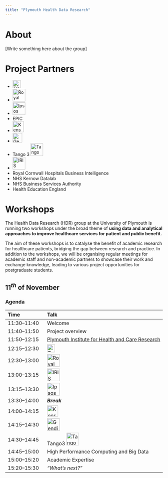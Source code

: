 ```yaml
---
title: "Plymouth Health Data Research"
---
```


# About

[Write something here about the group]

# Project Partners

- [![TClarke](_assets/tclarke_logo.png){height="25"}](https://www.tclarke.co.uk/)
- [![Royal Cornwall Hospitals NHS Trust](_assets/rcht_logo.png){height="40"}](https://www.royalcornwall.nhs.uk/)
- [![Ipsos](_assets/ipsos_logo.svg){height="40"}](https://www.ipsos.com/en-uk)
- EPIC
- [![Kensa Health](_assets/kensahealth_logo.png){height="35"}](https://www.kensahealth.co.uk/)
- [![Gendius](_assets/gendius_logo.svg){height="30"}](https://www.gendius.co.uk/)
- Tango 3  [![Tango 3](_assets/tango3_logo.webp){height="40"}](https://tango3.co.uk/digital-health)
- [![IRIS Intelligence](_assets/iris_logo.png){height="40"}](https://www.irisintelligence.com/) 
- Royal Cornwall Hospitals Business Intelligence
- NHS Kernow Datalab
- NHS Business Services Authority
- Health Education England

# Workshops

The Health Data Research (HDR) group at the University of Plymouth is running two workshops under the broad theme of __using data and analytical approaches to improve healthcare services for patient and public benefit.__

The aim of these workshops is to catalyse the benefit of academic research for healthcare patients, bridging the gap between research and practice. In addition to the workshops, we will be organising regular meetings for academic staff and non-academic partners to showcase their work and exchange knowledge, leading to various project opportunities for postgraduate students.


## $11^{th}$ of November

### Agenda

| Time | Talk |
|:-|:-----|
| 11:30–11:40 | Welcome |
| 11:40–11:50 | Project overview |
| 11:50–12:15 | [Plymouth Institute for Health and Care Research](https://www.plymouth.ac.uk/research/institutes/health) |
| 12:15–12:30 | [![TClarke](_assets/tclarke_logo.png){height="25"}](https://www.tclarke.co.uk/) |
| 12:30–13:00 | [![Royal Cornwall Hospitals NHS Trust](_assets/rcht_logo.png){height="40"}](https://www.royalcornwall.nhs.uk/)|
| 13:00–13:15 | [![IRIS Intelligence](_assets/iris_logo.png){height="40"}](https://www.irisintelligence.com/)  |
| 13:15–13:30 | [![Ipsos](_assets/ipsos_logo.svg){height="40"}](https://www.ipsos.com/en-uk) |
| 13:30–14:00 | **_Break_** |                                
| 14:00–14:15 | [![Kensa Health](_assets/kensahealth_logo.png){height="35"}](https://www.kensahealth.co.uk/) |                               
| 14:15–14:30 | [![Gendius](_assets/gendius_logo.svg){height="40"}](https://www.gendius.co.uk/) |
| 14:30–14:45 | Tango3 [![Tango 3](_assets/tango3_logo.webp){height="40"}](https://tango3.co.uk/digital-health) |
| 14:45–15:00 | High Performance Computing and Big Data |
| 15:00–15:20 | Academic Expertise |                        
| 15:20–15:30 | _"What’s next?"_ |                               
